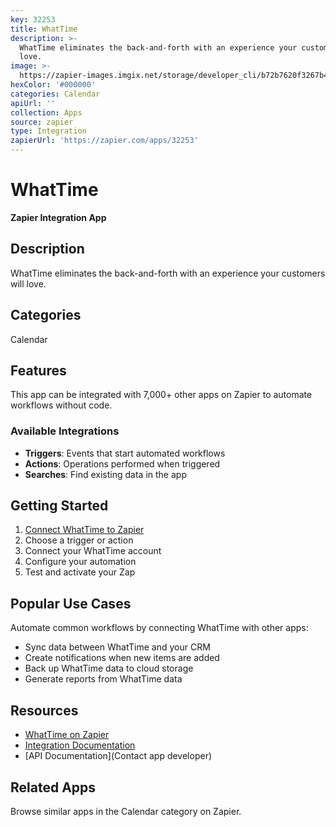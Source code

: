 ```yaml
---
key: 32253
title: WhatTime
description: >-
  WhatTime eliminates the back-and-forth with an experience your customers will
  love.
image: >-
  https://zapier-images.imgix.net/storage/developer_cli/b72b7620f3267b41fcaf7cfc6c451d90_3.png?auto=format%2Ccompress&ixlib=python-3.0.0&q=50
hexColor: '#000000'
categories: Calendar
apiUrl: ''
collection: Apps
source: zapier
type: Integration
zapierUrl: 'https://zapier.com/apps/32253'
---
```

# WhatTime

**Zapier Integration App**

## Description

WhatTime eliminates the back-and-forth with an experience your customers will love.

## Categories

Calendar

## Features

This app can be integrated with 7,000+ other apps on Zapier to automate workflows without code.

### Available Integrations

- **Triggers**: Events that start automated workflows
- **Actions**: Operations performed when triggered
- **Searches**: Find existing data in the app

## Getting Started

1. [Connect WhatTime to Zapier](https://zapier.com/apps/32253)
2. Choose a trigger or action
3. Connect your WhatTime account
4. Configure your automation
5. Test and activate your Zap

## Popular Use Cases

Automate common workflows by connecting WhatTime with other apps:

- Sync data between WhatTime and your CRM
- Create notifications when new items are added
- Back up WhatTime data to cloud storage
- Generate reports from WhatTime data

## Resources

- [WhatTime on Zapier](https://zapier.com/apps/32253)
- [Integration Documentation](https://zapier.com/apps/32253/integrations)
- [API Documentation](Contact app developer)

## Related Apps

Browse similar apps in the Calendar category on Zapier.
